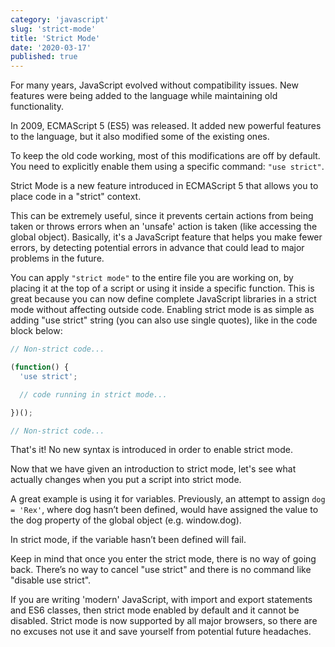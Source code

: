 ```yaml
---
category: 'javascript'
slug: 'strict-mode'
title: 'Strict Mode'
date: '2020-03-17'
published: true
---
```


For many years, JavaScript evolved without compatibility issues.
New features were being added to the language while maintaining old functionality.

In 2009, ECMAScript 5 (ES5) was released. It added new powerful features to the language, but it also modified some of the existing ones.

To keep the old code working, most of this modifications are off by default.
You need to explicitly enable them using a specific command: `"use strict"`.

Strict Mode is a new feature introduced in ECMAScript 5 that allows you to place code in a "strict" context.

This can be extremely useful, since it prevents certain actions from being taken or throws errors when an 'unsafe' action is taken (like accessing the global object).
Basically, it's a JavaScript feature that helps you make fewer errors, by detecting potential errors in advance that could lead to major problems in the future.

You can apply `"strict mode"` to the entire file you are working on, by placing it at the top of a script or using it inside a specific function.
This is great because you can now define complete JavaScript libraries in a strict mode without affecting outside code.
Enabling strict mode is as simple as adding "use strict" string (you can also use single quotes), like in the code block below:

```js
// Non-strict code...

(function() {
  'use strict';

  // code running in strict mode...

})();

// Non-strict code...
```

That's it! No new syntax is introduced in order to enable strict mode.

Now that we have given an introduction to strict mode, let's see what actually changes when you put a script into strict mode.

A great example is using it for variables. Previously, an attempt to assign `dog = 'Rex'`, where dog hasn’t been defined, would have assigned the value to the dog property of the global object (e.g. window.dog).

In strict mode, if the variable hasn’t been defined will fail.

Keep in mind that once you enter the strict mode, there is no way of going back.
There’s no way to cancel "use strict" and there is no command like "disable use strict".

If you are writing 'modern' JavaScript, with import and export statements and ES6 classes, then strict mode enabled by default and it cannot be disabled.
Strict mode is now supported by all major browsers, so there are no excuses not use it and save yourself from potential future headaches.
